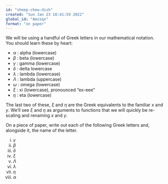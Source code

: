 ```yaml
---
id: "sheep-chew-dish"
created: "Sun Jan 23 18:41:59 2022"
global_id: "Amzsqx"
format: "on paper"
---
```


We will be using a handful of Greek letters in our mathematical notation. You should learn these by heart:

* $\alpha$  : alpha (lowercase)
* $\beta$  : beta (lowercase)
* $\gamma$  : gamma (lowercase)
* $\delta$  : delta lowercase
* $\lambda$  : lambda (lowercase)
* $\Lambda$  : lambda (uppercase)
* $\omega$  : omega (lowercase)
* $\xi$  : xi (lowercase), pronounced "ex-eee"
* $\eta$  : eta (lowercase)

The last two of these, $\xi$ and $\eta$ are the Greek equivalents to the familiar $x$ and $y$. We'll see $\xi$ and $\eta$ as arguments to functions that we will quickly be re-scaling and renaming $x$ and $y$.

On a piece of paper, write out each of the following Greek letters and, alongside it, the name of the letter.

i. $\gamma$
#. $\beta$
#. $\delta$
#. $\xi$
#. $\Lambda$
#. $\lambda$
#. $\eta$
#. $\alpha$




